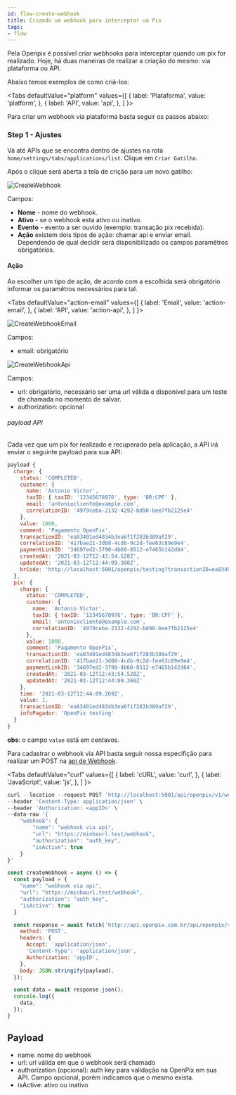 ```yaml
---
id: flow-create-webhook
title: Criando um webhook para interceptar um Pix
tags:
- flow
---
```



Pela Openpix é possível criar webhooks para interceptar quando um pix for realizado. Hoje, há duas maneiras de realizar a criação do mesmo: via plataforma ou API.

Abaixo temos exemplos de como criá-los:

<Tabs
defaultValue="platform"
    values={[
    { label: 'Plataforma', value: 'platform', },
    { label: 'API', value: 'api', },
    ]
}>

<TabItem value='platform'>
Para criar um webhook via plataforma basta seguir os passos abaixo:

### Step 1 - Ajustes

Vá até APIs que se encontra dentro de ajustes na rota `home/settings/tabs/applications/list`. Clique em `Criar Gatilho`.

Após o clique será aberta a tela de crição para um novo gatilho:

![CreateWebhook](/img/webhook/create-webhook-platform.png)

Campos:

- **Nome** - nome do webhook.
- **Ativo** - se o webhook esta ativo ou inativo.
- **Evento** - evento a ser ouvido (exemplo: transação pix recebida).
- **Ação** existem dois tipos de ação: chamar api e enviar email. Dependendo de qual decidir será disponibilizado os campos paramêtros obrigatórios.

#### Ação

Ao escolher um tipo de ação, de acordo com a escolhida será obrigatório informar os paramêtros necessários para tal.

<Tabs
defaultValue="action-email"
    values={[
    { label: 'Email', value: 'action-email', },
    { label: 'API', value: 'action-api', },
    ]
}>
<TabItem value='action-email'>

![CreateWebhookEmail](/img/webhook/create-webhook-platform-email.png)

Campos:

- email: obrigatório

</TabItem>

<TabItem value='action-api'>

![CreateWebhookApi](/img/webhook/create-webhook-platform-api.png)

Campos:

- url: obrigatório, necessário ser uma url válida e disponível para um teste de chamada no momento de salvar.
- authorization: opcional

###### payload API

Cada vez que um pix for realizado e recuperado pela aplicação, a API irá enviar o seguinte payload para sua API:

```js
payload {
  charge: {
    status: 'COMPLETED',
    customer: {
      name: 'Antonio Victor',
      taxID: { taxID: '12345678976', type: 'BR:CPF' },
      email: 'antoniocliente@example.com',
      correlationID: '4979ceba-2132-4292-bd90-bee7fb2125e4'
    },
    value: 1000,
    comment: 'Pagamento OpenPix',
    transactionID: 'ea83401ed4834b3ea6f1f283b389af29',
    correlationID: '417bae21-3d08-4cdb-9c2d-fee63c89e9e4',
    paymentLinkID: '34697ed2-3790-4b60-8512-e7465b142d84',
    createdAt: '2021-03-12T12:43:54.528Z',
    updatedAt: '2021-03-12T12:44:09.360Z',
    brCode: 'http://localhost:5001/openpix/testing?transactionID=ea83401ed4834b3ea6f1f283b389af29'
  },
  pix: {
    charge: {
      status: 'COMPLETED',
      customer: {
        name: 'Antonio Victor',
        taxID: { taxID: '12345678976', type: 'BR:CPF' },
        email: 'antoniocliente@example.com',
        correlationID: '4979ceba-2132-4292-bd90-bee7fb2125e4'
      },
      value: 1000,
      comment: 'Pagamento OpenPix',
      transactionID: 'ea83401ed4834b3ea6f1f283b389af29',
      correlationID: '417bae21-3d08-4cdb-9c2d-fee63c89e9e4',
      paymentLinkID: '34697ed2-3790-4b60-8512-e7465b142d84',
      createdAt: '2021-03-12T12:43:54.528Z',
      updatedAt: '2021-03-12T12:44:09.360Z'
    },
    time: '2021-03-12T12:44:09.269Z',
    value: 1,
    transactionID: 'ea83401ed4834b3ea6f1f283b389af29',
    infoPagador: 'OpenPix testing'
  }
}
```

**obs**: o campo `value` está em centavos.

</TabItem>
</Tabs>

</TabItem>

<TabItem value='api'>

Para cadastrar o webhook via API basta seguir nossa especifição para realizar um POST na [api de Webhook](https://developers.openpix.com.br/api#tag/webhook/paths/~1api~1openpix~1v1~1webhook/post).

<Tabs
defaultValue="curl"
    values={[
    { label: 'cURL', value: 'curl', },
    { label: 'JavaScript', value: 'js', },
    ]
}>
<TabItem value="curl">

```jsx
curl --location --request POST 'http://localhost:5001/api/openpix/v1/webhook' \
--header 'Content-Type: application/json' \
--header 'Authorization: <appID>' \
--data-raw '{
    "webhook": {
        "name": "webhook via api",
        "url": "https://minhaurl.test/webhook",
        "authorization": "auth_key",
        "isActive": true
    }
}'
```

</TabItem>
<TabItem value="js">

```jsx
const createWebhook = async () => {
  const payload = {
    "name": "webhook via api",
    "url": "https://minhaurl.test/webhook",
    "authorization": "auth_key",
    "isActive": true
  }

  const response = await fetch('http://api.openpix.com.br/api/openpix/v1/webhook', {
    method: 'POST',
    headers: {
      Accept: 'application/json',
      'Content-Type': 'application/json',
      Authorization: 'appID',
    },
    body: JSON.stringify(payload),
  });

  const data = await response.json();
  console.log({
    data,
  });
}
```

</TabItem>
</Tabs>

## Payload

- name: nome do webhook
- url: url válida em que o webhook será chamado
- authorization (opcional): auth key para validação na OpenPix em sua API. Campo opcional, porém indicamos que o mesmo exista.
- isActive: ativo ou inativo

</TabItem>
</Tabs>
